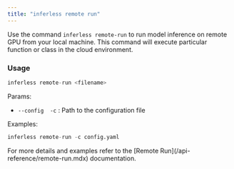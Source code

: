 ```yaml
---
title: "inferless remote run"
---
```

Use the command `inferless remote-run` to run model inference on remote GPU from your local machine.
This command will execute particular function or class in the cloud environment.

### Usage

```python
inferless remote-run <filename> 
```

Params:
  - `--config  -c` : Path to the configuration file


Examples:

```python
inferless remote-run -c config.yaml 
```

<Card icon="info" href="/api-reference/remote-run.mdx">
For more details and examples refer to the [Remote Run](/api-reference/remote-run.mdx) documentation. 
</Card>